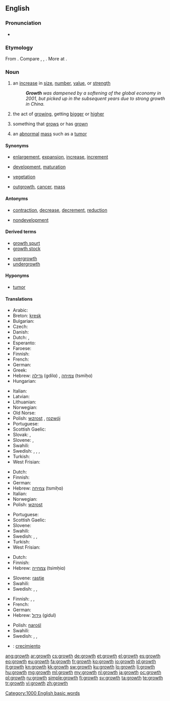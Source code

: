 ==English==
{{wikipedia}}

===Pronunciation===
* {{audio|en-us-growth.ogg|Audio (US)}}
*: {{rhymes|əʊθ}}

===Etymology===
From {{suffix|grow|th}}. Compare {{etyl|frr|-}} {{term|greyde||growth, pasture|lang=frr}}, {{etyl|da|-}} {{term|grøde||fruits|lang=da}}, {{etyl|sv|-}} {{term|gröda||crop, harvest|lang=sv}}. More at {{l|en|grow}}.

===Noun===
{{en-noun}}

# an [[increase]] in [[size]], [[number]], [[value]], or [[strength]]
#: '''''Growth''' was dampened by a softening of the global economy in 2001, but picked up in the subsequent years due to strong growth in China.''
# {{biology}} the act of [[growing]], getting [[bigger]] or [[higher]]
# {{biology}} something that [[grow]]s or has [[grown]]
# {{pathology}} an [[abnormal]] [[mass]] such as a [[tumor]]

====Synonyms====
* {{sense|increase in size}} [[enlargement]], [[expansion]], [[increase]], [[increment]]
* {{sense|act of growing}} [[development]], [[maturation]]
* {{sense|something that grows or has grown}} [[vegetation]]
* {{sense|pathology: abnormal mass such as a tumor}} [[outgrowth]], [[cancer]], [[mass]]

====Antonyms====
* {{sense|increase in size}} [[contraction]], [[decrease]], [[decrement]], [[reduction]]
* {{sense|act of growing}} [[nondevelopment]]

====Derived terms====
{{rel-top|Terms derived from ''growth''}}
* [[growth spurt]]
* [[growth stock]]
{{rel-mid}}
* [[overgrowth]]
* [[undergrowth]]
{{rel-bottom}}

====Hyponyms====
* {{sense|pathology: abnormal mass such as a tumor}} [[tumor]]

====Translations====
{{trans-top|increase in size}}
* Arabic: {{t-|ar|تنمية|f|tr=tanmiyya(t)}}
* Breton: [[kresk]]
* Bulgarian: {{t+|bg|растеж|m|tr=rastéž|sc=Cyrl}}
* Czech: {{t+|cs|růst|m}}
* Danish: {{t-|da|vækst|c}}
* Dutch: {{t+|nl|groei}}, {{t+|nl|toename}}
* Esperanto: {{t-|eo|kreskiĝo}}
* Faroese: {{t-|fo|vøkstur|m}}
* Finnish: {{t+|fi|kasvu}}
* French: {{t+|fr|croissance|f}}
* German: {{t+|de|Wachstum|n}}
* Greek: {{t+|el|ανάπτυξη|f|tr=anáptyxi}}
* Hebrew: [[גדילה]] (gdilɑ) {{f}}, [[צמיחה]] (tsmiḥɑ) {{f}}
* Hungarian: {{t+|hu|növekedés}}
{{trans-mid}}
* Italian: {{t+|it|crescita|f}}
* Latvian: {{t-|lv|augšana|f}}
* Lithuanian: {{t+|lt|augimas|m}}
* Norwegian: {{t-|no|vekst|m}}
* Old Norse: {{tø|non|vǫxtr}}
* Polish: [[wzrost]] {{m}}, [[rozwój]] {{m}}
* Portuguese: {{t+|pt|acréscimo|m}}
* Scottish Gaelic: {{t-|gd|fàs|m}}
* Slovak: {{t-|sk|rast|m}}, {{t-|sk|vzrast|m}}
* Slovene: {{t+|sl|rast|f}}, {{t-|sl|porast|f}}
* Swahili: {{t+|sw|ukuaji|xs=Swahili}}
* Swedish: {{t-|sv|stigande|n}}, {{t-|sv|tilltagande|n}}, {{t+|sv|tillväxt|c}}, {{t+|sv|utvidgning|c}}
* Turkish: {{t+|tr|büyüme}}
* West Frisian: {{t-|fy|groei|c|xs=West Frisian}} {{t-|fy|oanwaaks|c|xs=West Frisian}}
{{trans-bottom}}

{{trans-top|act of growing}}
* Dutch: {{t+|nl|groei}}
* Finnish: {{t+|fi|kasvu}}
* German: {{t+|de|Wachstum|n}}
* Hebrew: [[צמיחה]] (tsmiḥɑ) {{f}}
* Italian: {{t+|it|crescita|f}}
* Norwegian: {{t-|no|vekst}}
* Polish: [[wzrost]] {{m}}
{{trans-mid}}
* Portuguese: {{t+|pt|crescimento|m}}
* Scottish Gaelic: {{t-|gd|fàs|m}}
* Slovene: {{t+|sl|rast|f}}
* Swahili: {{t+|sw|ukuaji|xs=Swahili}}
* Swedish: {{t+|sv|tillväxt|c}}, {{t+|sv|växt|c}}, {{t+|sv|utveckling|c}}
* Turkish: {{t+|tr|büyüme}}
* West Frisian: {{t-|fy|groei|c|xs=West Frisian}} {{t-|fy|oanwaaks|c|xs=West Frisian}}
{{trans-bottom}}

{{trans-top|something that grows or has grown}}
* Dutch: {{t+|nl|groei}}
* Finnish: {{t+|fi|kasvu}}
* Hebrew: [[צמחייה]] (tsimḥiɑ) {{f}}
{{trans-mid}}
* Slovene: [[rastje]] {{n}}
* Swahili: {{t+|sw|ukuaji|xs=Swahili}}
* Swedish: {{t+|sv|vegetation|c}}, {{t+|sv|växt|c}}, {{t+|sv|växtlighet|c}}
{{trans-bottom}}

{{trans-top|pathology: abnormal mass such as a tumor}}
* Finnish: {{t+|fi|kasvain}}, {{t-|fi|kasvannainen}}, {{t+|fi|pesäke}}
* French: {{t+|fr|croissance|f}}
* German: {{t+|de|Geschwulst|f}}
* Hebrew: [[גידול]] (gidul) {{m}}
{{trans-mid}}
* Polish: [[narośl]] {{f}}
* Swahili: {{t+|sw|ukuaji|xs=Swahili}}
* Swedish: {{t-|sv|svulst|c}}, {{t+|sv|växt|c}}, {{t-|sv|utväxt|c}}
{{trans-bottom}}

{{checktrans}}
* {{ttbc|es}}: [[crecimiento]]

[[Category:1000 English basic words]]

[[ang:growth]]
[[ar:growth]]
[[cs:growth]]
[[de:growth]]
[[et:growth]]
[[el:growth]]
[[es:growth]]
[[eo:growth]]
[[eu:growth]]
[[fa:growth]]
[[fr:growth]]
[[ko:growth]]
[[io:growth]]
[[id:growth]]
[[it:growth]]
[[kn:growth]]
[[kk:growth]]
[[sw:growth]]
[[ku:growth]]
[[lo:growth]]
[[li:growth]]
[[hu:growth]]
[[mg:growth]]
[[ml:growth]]
[[my:growth]]
[[nl:growth]]
[[ja:growth]]
[[oc:growth]]
[[pl:growth]]
[[ru:growth]]
[[simple:growth]]
[[fi:growth]]
[[sv:growth]]
[[ta:growth]]
[[te:growth]]
[[tr:growth]]
[[vi:growth]]
[[zh:growth]]